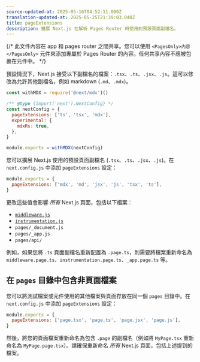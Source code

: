 ```yaml
---
source-updated-at: 2025-05-16T04:52:11.000Z
translation-updated-at: 2025-05-25T21:39:03.040Z
title: pageExtensions
description: 擴展 Next.js 在解析 Pages Router 時使用的預設頁面副檔名。
---
```


{/* 此文件內容在 app 和 pages router 之間共享。您可以使用 `<PagesOnly>內容</PagesOnly>` 元件來添加專屬於 Pages Router 的內容。任何共享內容不應被包裹在元件中。 */}

<AppOnly>

預設情況下，Next.js 接受以下副檔名的檔案：`.tsx`、`.ts`、`.jsx`、`.js`。這可以修改為允許其他副檔名，例如 markdown (`.md`、`.mdx`)。

```js filename="next.config.js"
const withMDX = require('@next/mdx')()

/** @type {import('next').NextConfig} */
const nextConfig = {
  pageExtensions: ['ts', 'tsx', 'mdx'],
  experimental: {
    mdxRs: true,
  },
}

module.exports = withMDX(nextConfig)
```

</AppOnly>

<PagesOnly>

您可以擴展 Next.js 使用的預設頁面副檔名 (`.tsx`、`.ts`、`.jsx`、`.js`)。在 `next.config.js` 中添加 `pageExtensions` 設定：

```js filename="next.config.js"
module.exports = {
  pageExtensions: ['mdx', 'md', 'jsx', 'js', 'tsx', 'ts'],
}
```

更改這些值會影響 _所有_ Next.js 頁面，包括以下檔案：

- [`middleware.js`](/docs/pages/building-your-application/routing/middleware)
- [`instrumentation.js`](/docs/pages/building-your-application/optimizing/instrumentation)
- `pages/_document.js`
- `pages/_app.js`
- `pages/api/`

例如，如果您將 `.ts` 頁面副檔名重新配置為 `.page.ts`，則需要將檔案重新命名為 `middleware.page.ts`、`instrumentation.page.ts`、`_app.page.ts` 等。

## 在 `pages` 目錄中包含非頁面檔案

您可以將測試檔案或元件使用的其他檔案與頁面存放在同一個 `pages` 目錄中。在 `next.config.js` 中添加 `pageExtensions` 設定：

```js filename="next.config.js"
module.exports = {
  pageExtensions: ['page.tsx', 'page.ts', 'page.jsx', 'page.js'],
}
```

然後，將您的頁面檔案重新命名為包含 `.page` 的副檔名（例如將 `MyPage.tsx` 重新命名為 `MyPage.page.tsx`）。請確保重新命名 _所有_ Next.js 頁面，包括上述提到的檔案。

</PagesOnly>